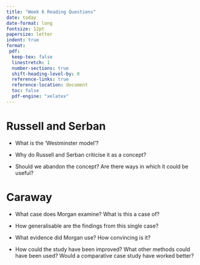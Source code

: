 ```yaml
---
title: "Week 6 Reading Questions"
date: today
date-format: long
fontsize: 12pt
papersize: letter
indent: true
format:
 pdf:
  keep-tex: false
  linestretch: 1
  number-sections: true
  shift-heading-level-by: 0
  reference-links: true
  reference-location: document
  toc: false
  pdf-engine: "xelatex"
---
```


# Russell and Serban

 - What is the ‘Westminster model’?

 - Why do Russell and Serban criticise it as a concept?

 - Should we abandon the concept? Are there ways in which it could be useful?

# Caraway

 - What case does Morgan examine? What is this a case of?

 - How generalisable are the findings from this single case?

 - What evidence did Morgan use? How convincing is it?

 - How could the study have been improved? What other methods could have been used? Would a comparative case study have worked better?
